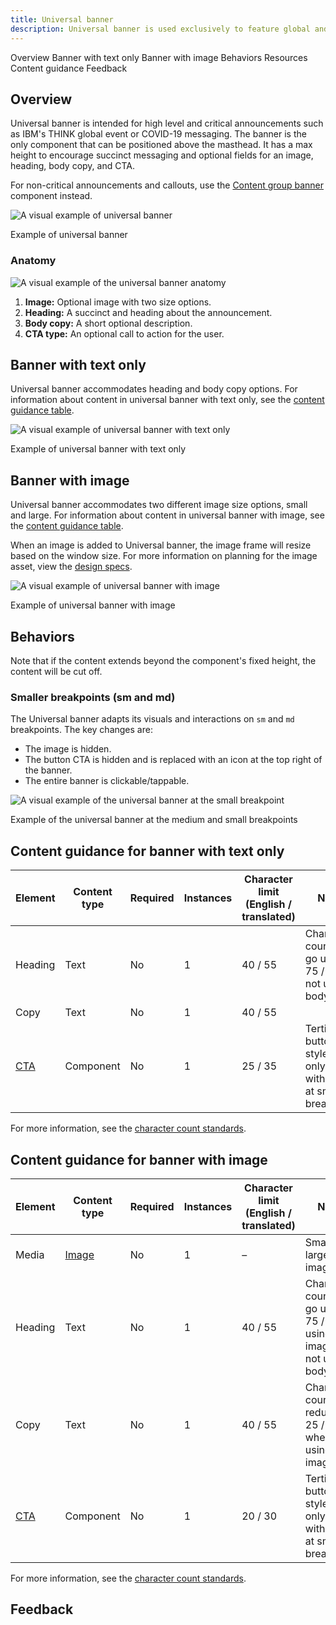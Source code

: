 ```yaml
---
title: Universal banner
description: Universal banner is used exclusively to feature global and critical announcements. It is the only component that can be positioned above the masthead.
---
```



<ComponentDescription name="Universal banner" type="layout" />

<AnchorLinks>

<AnchorLink>Overview</AnchorLink>
<AnchorLink>Banner with text only</AnchorLink>
<AnchorLink>Banner with image</AnchorLink>
<AnchorLink>Behaviors</AnchorLink>
<AnchorLink>Resources</AnchorLink>
<AnchorLink>Content guidance</AnchorLink>
<AnchorLink>Feedback</AnchorLink>

</AnchorLinks>

<ResourceLinks name="Universal banner" type="layout" />

## Overview

Universal banner is intended for high level and critical announcements such as IBM's THINK global event or COVID-19 messaging. The banner is the only component that can be positioned above the masthead. It has a max height to encourage succinct messaging and optional fields for an image, heading, body copy, and CTA.

For non-critical announcements and callouts, use the [Content group banner](https://www.ibm.com/standards/carbon/components/content-group-banner/) component instead.

![A visual example of universal banner](../../images/component/universal-banner/universal-banner--overview--060122.png)

<Caption>Example of universal banner</Caption>

### Anatomy

![A visual example of the universal banner anatomy](../../images/component/universal-banner/universal-banner--anatomy--060122.png)

1. **Image:** Optional image with two size options.
2. **Heading:** A succinct and heading about the announcement.
3. **Body copy:** A short optional description.
4. **CTA type:** An optional call to action for the user.

## Banner with text only

Universal banner accommodates heading and body copy options. For information about content in universal banner with text only, see the [content guidance table](#content-guidance-for-banner-with-text-only).

![A visual example of universal banner with text only](../../images/component/universal-banner/universal-banner--with-text-only--060122.png)

<Caption>Example of universal banner with text only</Caption>

## Banner with image

Universal banner accommodates two different image size options, small and large. For information about content in universal banner with image, see the [content guidance table](#content-guidance-for-banner-with-image).

When an image is added to Universal banner, the image frame will resize based on the window size. For more information on planning for the image asset, view the [design specs](https://ibm.ent.box.com/folder/142303458357).

![A visual example of universal banner with image](../../images/component/universal-banner/universal-banner--with-image--060122.png)

<Caption>Example of universal banner with image</Caption>

## Behaviors

Note that if the content extends beyond the component's fixed height, the content will be cut off.

### Smaller breakpoints (sm and md)

The Universal banner adapts its visuals and interactions on `sm` and `md` breakpoints. The key changes are:

- The image is hidden.
- The button CTA is hidden and is replaced with an icon at the top right of the banner.
- The entire banner is clickable/tappable.

![A visual example of the universal banner at the small breakpoint](../../images/component/universal-banner/universal-banner--behaviors--060122.png)

<Caption>
  Example of the universal banner at the medium and small breakpoints
</Caption>

## Content guidance for banner with text only

| Element                                                    | Content type | Required | Instances | Character limit <br/>(English / translated) | Notes                                                               |
| ---------------------------------------------------------- | ------------ | -------- | --------- | ------------------------------------------- | ------------------------------------------------------------------- |
| Heading                                                    | Text         | No       | 1         | 40 / 55                                     | Character count can go up to 75 / 100 if not using body copy.       |
| Copy                                                       | Text         | No       | 1         | 40 / 55                                     |                                                                     |
| [CTA](https://www.ibm.com/standards/carbon/components/cta) | Component    | No       | 1         | 25 / 35                                     | Tertiary button style CTA only, link with icon at small breakpoint. |

For more information, see the [character count standards](https://www.ibm.com/standards/carbon/guidelines/content#character-count-standards).

## Content guidance for banner with image

| Element                                                    | Content type                                                     | Required | Instances | Character limit <br/>(English / translated) | Notes                                                                             |
| ---------------------------------------------------------- | ---------------------------------------------------------------- | -------- | --------- | ------------------------------------------- | --------------------------------------------------------------------------------- |
| Media                                                      | [Image](https://www.ibm.com/standards/carbon/components/images/) | No       | 1         | –                                           | Small or large image.                                                             |
| Heading                                                    | Text                                                             | No       | 1         | 40 / 55                                     | Character count be go up to 75 / 100 if using large image or not using body copy. |
| Copy                                                       | Text                                                             | No       | 1         | 40 / 55                                     | Character count reduces to 25 / 35 when using large image.                        |
| [CTA](https://www.ibm.com/standards/carbon/components/cta) | Component                                                        | No       | 1         | 20 / 30                                     | Tertiary button style CTA only, link with icon at small breakpoint.               |

For more information, see the [character count standards](https://www.ibm.com/standards/carbon/guidelines/content#character-count-standards).

## Feedback

<ComponentFeedback />
